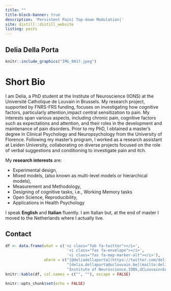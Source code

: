 ```yaml
---
title: ""
title-block-banner: true
description: 'Persistent Pain| Top-down Modulation|'
site: distill::distill_website
listing: posts
---
```

:::{#hero-heading}

:::

## Delia Della Porta
:::{.floatting}

```r
knitr::include_graphics("IMG_0017.jpeg")
```



# Short Bio 
I am Delia, a PhD student at the Institute of Neuroscience (IONS) at the Université Catholique de Louvain in Brussels. My research project, supported by FNRS-FRS funding, focuses on investigating how cognitive factors, particularly attention,impact central sensitization to pain. My interests span various aspects, including chronic pain, cognitive factors such as expectations and attention, and their roles in the development and maintenance of pain disorders. Prior to my PhD, I obtained a master's degree in Clinical Psychology and Neuropsychology from the University of Florence. Following my master's program, I worked as a research assistant at Leiden University, collaborating on diverse projects focused on the role of verbal suggestions and conditioning to investigate pain and itch.

My **research interests** are:

* [Experimental design]{.highlight-color},
* [Mixed models,]{.highlight-color} (also known as multi-level models or hierarchical models),
* [Measurement and Methodology]{.highlight-color},
* [Designing of cognitive tasks, i.e., Working Memory tasks]{.highlight-color}
* [Open Science, Reproducibility]{.highlight-color},
* Applications in [Health Psychology]{.highlight-color}

I speak **English** and **Italian** fluently. I am Italian but, at the end of master I moved to the Netherlands where I actually live.

## Contact 
```r
df <- data.frame(what = c('<i class="fab fa-twitter"></i>',
                           '<i class="fas fa-envelope"></i>',
                           '<i class="fas fa-map-marker-alt"></i>'),
                 where = c("[@deliadellaporta](https://twitter.com/deliadellaporta)",
                           "[delia.dellaporta@uclouvain.be](mailto:delia.dellaporta@uclouvain.be)",
                           "Institute of Neuroscience,IONS,UCLouvain<br>Avenue Mounier 53/B1.53.04 <br>1200 Woluwe-Saint-Lambert <br>Belgium"))
knitr::kable(df, col.names = c("", ""), escape = FALSE)
```


```r
knitr::opts_chunk$set(echo = FALSE)
```

:::
